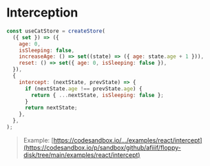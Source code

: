 # Interception

```js
const useCatStore = createStore(
  ({ set }) => ({
    age: 0,
    isSleeping: false,
    increaseAge: () => set((state) => ({ age: state.age + 1 })),
    reset: () => set({ age: 0, isSleeping: false }),
  }),
  {
    intercept: (nextState, prevState) => {
      if (nextState.age !== prevState.age) {
        return { ...nextState, isSleeping: false };
      }
      return nextState;
    },
  },
);
```

> Example:
> [https://codesandbox.io/.../examples/react/intercept](https://codesandbox.io/p/sandbox/github/afiiif/floppy-disk/tree/main/examples/react/intercept)
